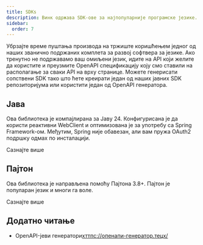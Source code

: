 ```yaml
---
title: SDKs
description: Винк одржава SDK-ове за најпопуларније програмске језике.
sidebar:
  order: 7
---
```


Убрзајте време пуштања производа на тржиште коришћењем једног од наших званично подржаних комплета за развој софтвера за језике.
Ако тренутно не подржавамо ваш омиљени језик, идите на API који желите да користите и преузмите OpenAPI спецификацију коју смо ставили на располагање за сваки API на врху странице. Можете генерисати сопствени SDK тако што ћете креирати један од наших јавних SDK репозиторијума или користити један од OpenAPI генератора.

## Јава

Ова библиотека је компајлирана за Јаву 24. Конфигурисана је да користи реактивни WebClient и оптимизована је за употребу са Spring Framework-ом. Међутим, Spring није обавезан, али вам пружа OAuth2 подршку одмах по инсталацији.

<LinkButton href="https://github.com/wink-travel/wink-sdk-java" variant="secondary" icon="external">
  Сазнајте више
</LinkButton>


## Пајтон

Ова библиотека је направљена помоћу Пајтона 3.8+. Пајтон је популаран језик и многи га воле.

<LinkButton href="https://github.com/wink-travel/wink-sdk-python" variant="secondary" icon="external">
  Сазнајте више
</LinkButton>


## Додатно читање

* OpenAPI-јеви генератори[хттпс://опенапи-генератор.тецх/](https://openapi-generator.tech/)

